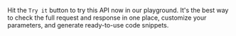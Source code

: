 Hit the `Try it` button to try this API now in our playground. It's the best way to check the full request and response in one place, customize your parameters, and generate ready-to-use code snippets.